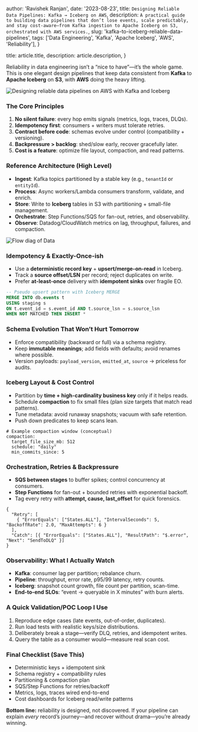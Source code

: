 

  author: 'Ravishek Ranjan',
  date: '2023-08-23',
  title: `Designing Reliable Data Pipelines: Kafka → Iceberg on AWS`,
  description: `A practical guide to building data pipelines that don’t lose events, scale predictably, and stay cost-aware—from Kafka ingestion to Apache Iceberg on S3, orchestrated with AWS services.`,
  slug: 'kafka-to-iceberg-reliable-data-pipelines',
  tags: ['Data Engineering', 'Kafka', 'Apache Iceberg', 'AWS', 'Reliability'],
}

  title: article.title,
  description: article.description,
}


Reliability in data engineering isn’t a “nice to have”—it’s the whole game. This is one elegant design pipelines that keep data consistent from **Kafka** to **Apache Iceberg** on **S3**, with **AWS** doing the heavy lifting.

<Image src={DataReliability} alt="Designing reliable data pipelines on AWS with Kafka and Iceberg" />

### The Core Principles

1. **No silent failure**: every hop emits signals (metrics, logs, traces, DLQs).
2. **Idempotency first**: consumers + writers must tolerate retries.
3. **Contract before code**: schemas evolve under control (compatibility + versioning).
4. **Backpressure > backlog**: shed/slow early, recover gracefully later.
5. **Cost is a feature**: optimize file layout, compaction, and read patterns.

### Reference Architecture (High Level)

- **Ingest**: Kafka topics partitioned by a stable key (e.g., `tenantId` or `entityId`).
- **Process**: Async workers/Lambda consumers transform, validate, and enrich.
- **Store**: Write to **Iceberg** tables in S3 with partitioning + small-file management.
- **Orchestrate**: Step Functions/SQS for fan-out, retries, and observability.
- **Observe**: Datadog/CloudWatch metrics on lag, throughput, failures, and compaction.

<Image src={FlowMermaid} alt="Flow diag of Data" />

### Idempotency & Exactly-Once-ish

* Use a **deterministic record key** + **upsert/merge-on-read** in Iceberg.
* Track a **source offset/LSN** per record; reject duplicates on write.
* Prefer **at-least-once** delivery with **idempotent sinks** over fragile EO.

```sql
-- Pseudo upsert pattern with Iceberg MERGE
MERGE INTO db.events t
USING staging s
ON t.event_id = s.event_id AND t.source_lsn = s.source_lsn
WHEN NOT MATCHED THEN INSERT *
```

### Schema Evolution That Won’t Hurt Tomorrow

* Enforce compatibility (backward or full) via a schema registry.
* Keep **immutable meanings**; add fields with defaults; avoid renames where possible.
* Version payloads: `payload_version`, `emitted_at`, `source` → priceless for audits.

### Iceberg Layout & Cost Control

* Partition by **time + high-cardinality business key** only if it helps reads.
* Schedule **compaction** to fix small files (plan size targets that match read patterns).
* Tune metadata: avoid runaway snapshots; vacuum with safe retention.
* Push down predicates to keep scans lean.

```
# Example compaction window (conceptual)
compaction:
  target_file_size_mb: 512
  schedule: "daily"
  min_commits_since: 5
```

### Orchestration, Retries & Backpressure

* **SQS between stages** to buffer spikes; control concurrency at consumers.
* **Step Functions** for fan-out + bounded retries with exponential backoff.
* Tag every retry with **attempt, cause, last\_offset** for quick forensics.

```
{
  "Retry": [
    { "ErrorEquals": ["States.ALL"], "IntervalSeconds": 5, "BackoffRate": 2.0, "MaxAttempts": 6 }
  ],
  "Catch": [{ "ErrorEquals": ["States.ALL"], "ResultPath": "$.error", "Next": "SendToDLQ" }]
}
```

### Observability: What I Actually Watch

* **Kafka**: consumer lag per partition; rebalance churn.
* **Pipeline**: throughput, error rate, p95/99 latency, retry counts.
* **Iceberg**: snapshot count growth, file count per partition, scan-time.
* **End-to-end SLOs**: “event → queryable in X minutes” with burn alerts.

### A Quick Validation/POC Loop I Use

1. Reproduce edge cases (late events, out-of-order, duplicates).
2. Run load tests with realistic keys/size distributions.
3. Deliberately break a stage—verify DLQ, retries, and idempotent writes.
4. Query the table as a consumer would—measure real scan cost.

### Final Checklist (Save This)

* Deterministic keys + idempotent sink
* Schema registry + compatibility rules
* Partitioning & compaction plan
* SQS/Step Functions for retries/backoff
* Metrics, logs, traces wired end-to-end
* Cost dashboards for Iceberg read/write patterns

**Bottom line:** reliability is designed, not discovered. If your pipeline can explain *every* record’s journey—and recover without drama—you’re already winning.
